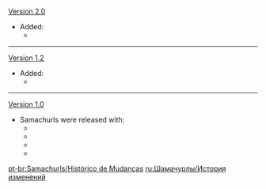 {{Change History/Header}}
[[Version 2.0]]
*Added:
**{{Enemy|Electro Samachurl}}
----
[[Version 1.2]]
*Added:
**{{Enemy|Cryo Samachurl}}
----
[[Version 1.0]]
*Samachurls were released with:
**{{Enemy|Anemo Samachurl}}
**{{Enemy|Dendro Samachurl}}
**{{Enemy|Geo Samachurl}}
**{{Enemy|Hydro Samachurl}}
<noinclude>


[[pt-br:Samachurls/Histórico de Mudanças]]
[[ru:Шамачурлы/История изменений]]
</noinclude>